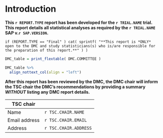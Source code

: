 # Introduction

**This `r REPORT.TYPE` report has been developed for the `r TRIAL.NAME` trial.  This report details all statistical analyses as required by the `r TRIAL.NAME` SAP v.`r SAP.VERSION`.**

`if (REPORT.TYPE == "Final" ) cat( sprintf( "**This report is *ONLY* open to the DMC and study statisticians(s) who is/are responsible for the preparation of this report.**" ) )`


```r
DMC_table = print_flextable( DMC.COMMITTEE )

DMC_table %>%
  align_nottext_col(align = "left")

```

**After this report has been reviewed by the DMC, the DMC chair will inform the TSC chair the DMC's recommendations by providing a summary *WITHOUT* listing any DMC report details.**


| **TSC chair** |                       |
| ------------- | --------------------- |
| Name          | `r TSC.CHAIR.NAME`    |
| Email address | `r TSC.CHAIR.EMAIL`   |
| Address       | `r TSC.CHAIR.ADDRESS` | 

